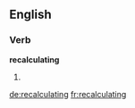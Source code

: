 ==English==

===Verb===
'''recalculating'''

# {{third-person singular of|[[recalculate]]}}

[[de:recalculating]]
[[fr:recalculating]]